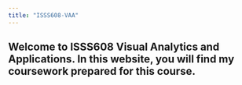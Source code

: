 ```yaml
---
title: "ISSS608-VAA"
---
```


## **Welcome to ISSS608 Visual Analytics and Applications. In this website, you will find my coursework prepared for this course.**
